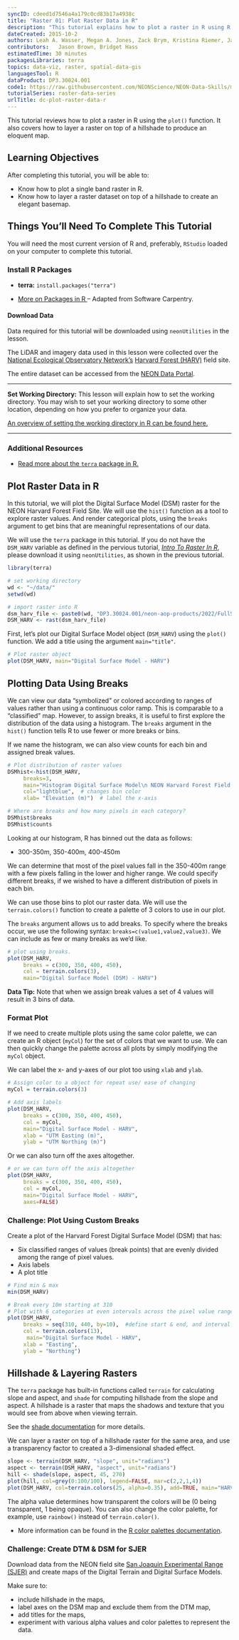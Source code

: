 ```yaml
---
syncID: cdeed1d7546a4a179c0cd83b17a4938c
title: "Raster 01: Plot Raster Data in R"	
description: "This tutorial explains how to plot a raster in R using R's base plot function. It also shows how to create a hillshade and layer a DSM raster on top of a hillshade to produce an eloquent map."	
dateCreated: 2015-10-2
authors: Leah A. Wasser, Megan A. Jones, Zack Brym, Kristina Riemer, Jason Williams, Jeff Hollister,  Mike Smorul	
contributors:	Jason Brown, Bridget Hass
estimatedTime: 30 minutes
packagesLibraries: terra
topics: data-viz, raster, spatial-data-gis
languagesTool: R
dataProduct: DP3.30024.001
code1: https://raw.githubusercontent.com/NEONScience/NEON-Data-Skills/main/tutorials/R/Geospatial-skills/intro-raster-r/01-Plot-Raster/01-Plot-Raster.R
tutorialSeries: raster-data-series
urlTitle: dc-plot-raster-data-r
---
```



This tutorial reviews how to plot a raster in R using the `plot()` 
function. It also covers how to layer a raster on top of a hillshade to produce 
an eloquent map.

<div id="ds-objectives" markdown="1">

## Learning Objectives

After completing this tutorial, you will be able to:

* Know how to plot a single band raster in R.
* Know how to layer a raster dataset on top of a hillshade to create an elegant 
basemap.

## Things You’ll Need To Complete This Tutorial

You will need the most current version of R and, preferably, `RStudio` loaded
on your computer to complete this tutorial.

### Install R Packages

* **terra:** `install.packages("terra")`

* <a href="https://www.neonscience.org/packages-in-r" target="_blank"> More on Packages in R </a>– Adapted from Software Carpentry.

#### Download Data

Data required for this tutorial will be downloaded using `neonUtilities` in the lesson.

The LiDAR and imagery data used in this lesson were collected over the 
<a href="https://www.neonscience.org/" target="_blank"> National Ecological Observatory Network's</a> 
<a href="https://www.neonscience.org/field-sites/HARV" target="_blank" >Harvard Forest (HARV)</a> 
field site. 

The entire dataset can be accessed from the 
<a href="http://data.neonscience.org" target="_blank">NEON Data Portal</a>.


****

**Set Working Directory:** This lesson will explain how to set the working directory. You may wish to set your working directory to some other location, depending on how you prefer to organize your data.

<a href="https://www.neonscience.org/set-working-directory-r" target="_blank"> An overview
of setting the working directory in R can be found here.</a>


****

### Additional Resources

* <a href="https://cran.r-project.org/web/packages/terra/terra.pdf" target="_blank">
Read more about the `terra` package in R.</a>

</div>

## Plot Raster Data in R
In this tutorial, we will plot the Digital Surface Model (DSM) raster 
for the NEON Harvard Forest Field Site. We will use the `hist()` function as a 
tool to explore raster values. And render categorical plots, using the `breaks` 
argument to get bins that are meaningful representations of our data. 

We will use the `terra` package in this tutorial. If you do not
have the `DSM_HARV` variable as defined in the pervious tutorial, <a href="https://www.neonscience.org/dc-raster-data-r" target="_blank"> *Intro To Raster In R*</a>, please download it using `neonUtilities`, as shown in the previous tutorial.  

```r
library(terra)

# set working directory
wd <- "~/data/"
setwd(wd)

# import raster into R
dsm_harv_file <- paste0(wd, "DP3.30024.001/neon-aop-products/2022/FullSite/D01/2022_HARV_7/L3/DiscreteLidar/DSMGtif/NEON_D01_HARV_DP3_732000_4713000_DSM.tif")
DSM_HARV <- rast(dsm_harv_file)
```

First, let's plot our Digital Surface Model object (`DSM_HARV`) using the
`plot()` function. We add a title using the argument `main="title"`.

```r
# Plot raster object
plot(DSM_HARV, main="Digital Surface Model - HARV")

```

## Plotting Data Using Breaks
We can view our data "symbolized" or colored according to ranges of values
rather than using a continuous color ramp. This is comparable to a "classified"
map. However, to assign breaks, it is useful to first explore the distribution
of the data using a histogram. The `breaks` argument in the `hist()` function
tells R to use fewer or more breaks or bins. 

If we name the histogram, we can also view counts for each bin and assigned
break values.  

```r
# Plot distribution of raster values 
DSMhist<-hist(DSM_HARV,
     breaks=3,
     main="Histogram Digital Surface Model\n NEON Harvard Forest Field Site",
     col="lightblue",  # changes bin color
     xlab= "Elevation (m)")  # label the x-axis

# Where are breaks and how many pixels in each category?
DSMhist$breaks
DSMhist$counts

```

Looking at our histogram, R has binned out the data as follows:

* 300-350m, 350-400m, 400-450m

We can determine that most of the pixel values fall in the 350-400m range with a
few pixels falling in the lower and higher range. We could specify different
breaks, if we wished to have a different distribution of pixels in each bin.

We can use those bins to plot our raster data. We will use the 
`terrain.colors()` function to create a palette of 3 colors to use in our plot.

The `breaks` argument allows us to add breaks. To specify where the breaks
occur, we use the following syntax: `breaks=c(value1,value2,value3)`.
We can include as few or many breaks as we'd like.


```r
# plot using breaks.
plot(DSM_HARV, 
     breaks = c(300, 350, 400, 450), 
     col = terrain.colors(3),
     main="Digital Surface Model (DSM) - HARV")

```

<div id="ds-dataTip" markdown="1">

<i class="fa fa-star"></i> **Data Tip:** Note that when we assign break values
a set of 4 values will result in 3 bins of data.

</div>

### Format Plot
If we need to create multiple plots using the same color palette, we can create
an R object (`myCol`) for the set of colors that we want to use. We can then
quickly change the palette across all plots by simply modifying the `myCol`
object. 

We can label the x- and y-axes of our plot too using `xlab` and `ylab`. 

```r
# Assign color to a object for repeat use/ ease of changing
myCol = terrain.colors(3)

# Add axis labels
plot(DSM_HARV, 
     breaks = c(300, 350, 400, 450), 
     col = myCol,
     main="Digital Surface Model - HARV", 
     xlab = "UTM Easting (m)", 
     ylab = "UTM Northing (m)")
```

Or we can also turn off the axes altogether. 

```r
# or we can turn off the axis altogether
plot(DSM_HARV, 
     breaks = c(300, 350, 400, 450), 
     col = myCol,
     main="Digital Surface Model - HARV", 
     axes=FALSE)

```

<div id="ds-challenge" markdown="1">

### Challenge: Plot Using Custom Breaks

Create a plot of the Harvard Forest Digital Surface Model (DSM) that has:

* Six classified ranges of values (break points) that are evenly divided among 
the range of pixel values. 
* Axis labels
* A plot title

</div>

``` r
# Find min & max
min(DSM_HARV)

# Break every 10m starting at 310
# Plot with 6 categories at even intervals across the pixel value range. 
plot(DSM_HARV, 
     breaks = seq(310, 440, by=10),  #define start & end, and interval
     col = terrain.colors(13),
      main="Digital Surface Model - HARV", 
     xlab = "Easting", 
     ylab = "Northing")

```

## Hillshade & Layering Rasters


The `terra` package has built-in functions called `terrain` for calculating 
slope and aspect, and `shade` for computing hillshade from the slope and aspect. 
A hillshade is a raster that maps the shadows and texture that you would see 
from above when viewing terrain.

See the <a href="https://rdrr.io/cran/terra/man/shade.html" target="_blank">shade 
documentation</a> for more details.

We can layer a raster on top of a hillshade raster for the same area, and use a 
transparency factor to created a 3-dimensional shaded effect. 


``` r
slope <- terrain(DSM_HARV, "slope", unit="radians")
aspect <- terrain(DSM_HARV, "aspect", unit="radians")
hill <- shade(slope, aspect, 45, 270)
plot(hill, col=grey(0:100/100), legend=FALSE, mar=c(2,2,1,4))
plot(DSM_HARV, col=terrain.colors(25, alpha=0.35), add=TRUE, main="HARV DSM with Hillshade")
```

The alpha value determines how transparent the colors will be (0 being
transparent, 1 being opaque). You can also change the color palette, for example, 
use `rainbow()` instead of `terrain.color()`.

* More information can be found in the 
<a href="https://stat.ethz.ch/R-manual/R-devel/library/grDevices/html/palettes.html" target="_blank">R color palettes documentation</a>. 

<div id="ds-challenge" markdown="1">

### Challenge: Create DTM & DSM for SJER
Download data from the NEON field site 
<a href="https://www.neonscience.org/field-sites/SJER" target="_blank" >San Joaquin Experimental Range (SJER)</a> 
and create maps of the Digital Terrain and Digital Surface Models.

Make sure to:
 
 * include hillshade in the maps,
 * label axes on the DSM map and exclude them from the DTM map, 
 * add titles for the maps,
 * experiment with various alpha values and color palettes to represent the data.
 
</div>